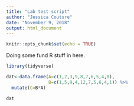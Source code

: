 ```yaml
---
title: "Lab test script"
author: "Jessica Couture"
date: "November 9, 2018"
output: html_document
---
```


```r
knitr::opts_chunk$set(echo = TRUE)
```

Doing some fund R stuff in here.

```r
library(tidyverse)

dat<-data.frame(A=c(1,2,3,9,8,7,6,5,4,0),
                B=c(1,5,9,4,12,7,5,6,4,1)) %>%
  mutate(C=B*A)

dat

```

